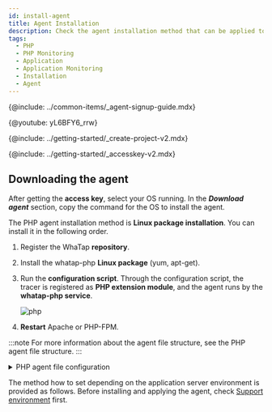 ```yaml
---
id: install-agent
title: Agent Installation
description: Check the agent installation method that can be applied to the application server that runs in the PHP environment.
tags:
  - PHP
  - PHP Monitoring
  - Application
  - Application Monitoring
  - Installation
  - Agent
---
```



{@include: ../common-items/_agent-signup-guide.mdx}  

{@youtube: yL6BFY6_rrw}

{@include: ../getting-started/_create-project-v2.mdx}

{@include: ../getting-started/_accesskey-v2.mdx}

## Downloading the agent

After getting the **access key**, select your OS running. In the **_Download agent_** section, copy the command for the OS to install the agent.

The PHP agent installation method is **Linux package installation**. You can install it in the following order.

1.  Register the WhaTap **repository**.

2.  Install the whatap-php **Linux package** (yum, apt-get).

3.  Run the **configuration script**. Through the configuration script, the tracer is registered as **PHP extension module**, and the agent runs by the **whatap-php service**.

    ![php](https://img.whatap.io/media/images/php.png)

4.  **Restart** Apache or PHP-FPM.

<!-- 상단 트레이서 등록 안내 개요 페이지로 옮길지 고민 -->

:::note
For more information about the agent file structure, see the PHP agent file structure.
:::

<details>
<summary>PHP agent file configuration</summary>

The PHP agent file consists of the tracer that extracts data for application monitoring and transfers the data to the WhaTap collection server, the agent that transfers the collected data to the server, and the installation script file that dynamically applies both tracer and agent.

-   _whatap\_`X.Y.Z`.so_<br/>
      This library is added as a PHP extension module that has been registered as a tracer to collect data and send the collected data to the agent. The extension modules are classified for each PHP API version and Zend Thread Safe support. Examples are as follows: 
    -   *whatap_zts_20041225.so*<br/>
          PHP 5.2, Zend Thread safe enable
    -   _whatap_20041225.so_<br/>
          PHP 5.2, Non Thread Safe 

-   _whatap-php(whatap_php)_<br/>
      This program transfers the data delivered from the agent or tracer to UDP, to the collection server.

-   _/etc/init.d/whatap-php_<br/>
      Service script file.

-   _whatap_php_<br/>
      Service execution file.

-   _whatap.ini_<br/>
    In this file, the settings of the PHP extension module that collects data of the application server, the collection server address, and the project access key of the server are entered.

-   _template.ini_ <br/>
      Template file that is copied when creating _whatap.ini_.

-   _whatap-install-`yyyymmdd`.log_<br/>
      Log file generated during installation. The default storage path is _/usr/whata/php/logs_. The files are created by date. Only the logs for 7 days are kept by default.

-   _whatap-boot-`yyyymmdd`.log_<br/>
      Agent log file. The default storage path is _/usr/whata/php/logs_. The files are created by date. Only the logs for 7 days are kept by default.

-   _install.sh_<br/>
      Installation script. Proceed with the whatap-php service installation by installing the PHP extension module (_whatap.so_) to Apache or PHP-FPM. For more information, see [the following](agent-troubleshooting#extension-modul-manual-setting).

-   _WhaTap.php (sample.php)_<br/>
    API reference class (_/usr/whatap/php/lib/WhaTap.php_) to be used in the PHP source code, and the example source file (_sample.php_)

</details>

The method how to set depending on the application server environment is provided as follows. Before installing and applying the agent, check [Support environment](supported-spec) first.

<DocCardList/>

